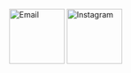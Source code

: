 
[![Email](../assets/email_icon.png){width=100}](#) 
<!-- Insert GTPN official email here -->
[![Instagram](../assets/instagram_icon.png){width=100}](https://www.instagram.com/gtpn_na/)
<!-- [![Linkedin](assets/linkedin_icon.png){width=100}](#) Add GTPN linkedin -->

